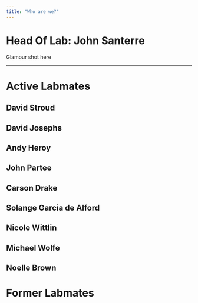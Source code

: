 ```yaml
---
title: "Who are we?"
---
```


# Head Of Lab: John Santerre

Glamour shot here

***

# Active Labmates

## David Stroud

## David Josephs

## Andy Heroy

## John Partee

## Carson Drake

## Solange Garcia de Alford

## Nicole Wittlin

## Michael Wolfe

## Noelle Brown

# Former Labmates
